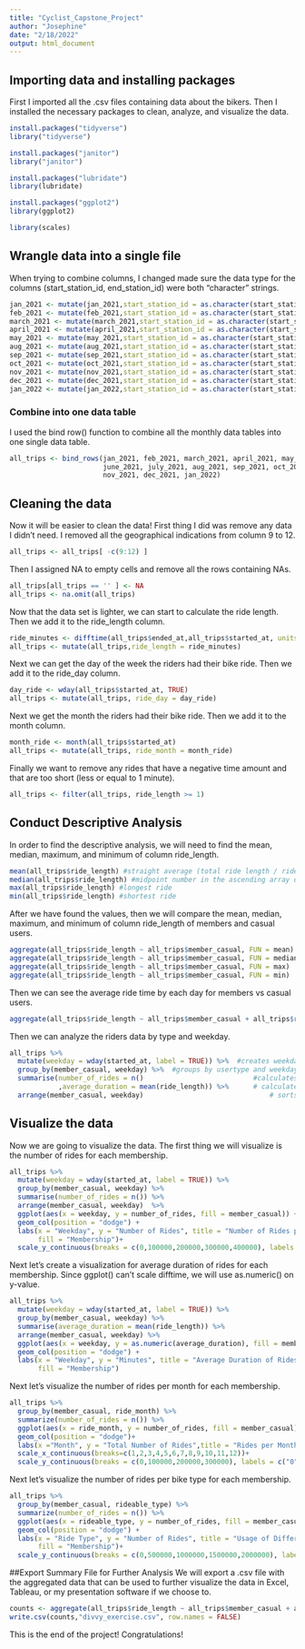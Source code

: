 ```yaml
---
title: "Cyclist_Capstone_Project"
author: "Josephine"
date: "2/18/2022"
output: html_document
---
```


## Importing data and installing packages
First I imported all the .csv files containing data about the bikers. Then I installed the necessary packages to clean, analyze, and visualize the data.

```r
install.packages("tidyverse")
library("tidyverse")

install.packages("janitor")
library("janitor")

install.packages("lubridate")
library(lubridate)

install.packages("ggplot2")
library(ggplot2)

library(scales)
```

## Wrangle data into a single file
When trying to combine columns, I changed made sure the data type for the columns (start_station_id, end_station_id) were both "character" strings.
```r
jan_2021 <- mutate(jan_2021,start_station_id = as.character(start_station_id), end_station_id = as.character(end_station_id))
feb_2021 <- mutate(feb_2021,start_station_id = as.character(start_station_id), end_station_id = as.character(end_station_id))
march_2021 <- mutate(march_2021,start_station_id = as.character(start_station_id), end_station_id = as.character(end_station_id))
april_2021 <- mutate(april_2021,start_station_id = as.character(start_station_id), end_station_id = as.character(end_station_id))
may_2021 <- mutate(may_2021,start_station_id = as.character(start_station_id), end_station_id = as.character(end_station_id))
aug_2021 <- mutate(aug_2021,start_station_id = as.character(start_station_id), end_station_id = as.character(end_station_id))
sep_2021 <- mutate(sep_2021,start_station_id = as.character(start_station_id), end_station_id = as.character(end_station_id))
oct_2021 <- mutate(oct_2021,start_station_id = as.character(start_station_id), end_station_id = as.character(end_station_id))
nov_2021 <- mutate(nov_2021,start_station_id = as.character(start_station_id), end_station_id = as.character(end_station_id))
dec_2021 <- mutate(dec_2021,start_station_id = as.character(start_station_id), end_station_id = as.character(end_station_id))
jan_2022 <- mutate(jan_2022,start_station_id = as.character(start_station_id), end_station_id = as.character(end_station_id))
```

### Combine into one data table
I used the bind row() function to combine all the monthly data tables into one single data table.
```r
all_trips <- bind_rows(jan_2021, feb_2021, march_2021, april_2021, may_2021, 
                       june_2021, july_2021, aug_2021, sep_2021, oct_2021,
                       nov_2021, dec_2021, jan_2022)
```

## Cleaning the data
Now it will be easier to clean the data! First thing I did was remove any data I didn't need. I removed all the geographical indications from column 9 to 12.
```r
all_trips <- all_trips[ -c(9:12) ]
```

Then I assigned NA to empty cells and remove all the rows containing NAs.
```r
all_trips[all_trips == '' ] <- NA
all_trips <- na.omit(all_trips)
```

Now that the data set is lighter, we can start to calculate the ride length. Then we add it to the ride_length column.
```r
ride_minutes <- difftime(all_trips$ended_at,all_trips$started_at, units = "mins")
all_trips <- mutate(all_trips,ride_length = ride_minutes)
```

Next we can get the day of the week the riders had their bike ride. Then we add it to the ride_day column.
```r
day_ride <- wday(all_trips$started_at, TRUE)
all_trips <- mutate(all_trips, ride_day = day_ride)
```

Next we get the month the riders had their bike ride. Then we add it to the month column.
```r
month_ride <- month(all_trips$started_at)
all_trips <- mutate(all_trips, ride_month = month_ride)
```

Finally we want to remove any rides that have a negative time amount and that are too short (less or equal to 1 minute). 
```r
all_trips <- filter(all_trips, ride_length >= 1)
```

## Conduct Descriptive Analysis
In order to find the descriptive analysis, we will need to find the mean, median, maximum, and minimum of column ride_length. 
```r
mean(all_trips$ride_length) #straight average (total ride length / rides)
median(all_trips$ride_length) #midpoint number in the ascending array of ride lengths
max(all_trips$ride_length) #longest ride
min(all_trips$ride_length) #shortest ride
```

After we have found the values, then we will compare the mean, median, maximum, and minimum of column ride_length of members and casual users.
```r
aggregate(all_trips$ride_length ~ all_trips$member_casual, FUN = mean)
aggregate(all_trips$ride_length ~ all_trips$member_casual, FUN = median)
aggregate(all_trips$ride_length ~ all_trips$member_casual, FUN = max)
aggregate(all_trips$ride_length ~ all_trips$member_casual, FUN = min)
```

Then we can see the average ride time by each day for members vs casual users.
```r
aggregate(all_trips$ride_length ~ all_trips$member_casual + all_trips$ride_day, FUN = mean)
```

Then we can analyze the riders data by type and weekday.
```r
all_trips %>% 
  mutate(weekday = wday(started_at, label = TRUE)) %>%  #creates weekday field using wday()
  group_by(member_casual, weekday) %>%  #groups by usertype and weekday
  summarise(number_of_rides = n()							#calculates the number of rides and average duration 
            ,average_duration = mean(ride_length)) %>% 		# calculates the average duration
  arrange(member_casual, weekday)								# sorts
```

## Visualize the data
Now we are going to visualize the data. The first thing we will visualize is the number of rides for each membership.
```r
all_trips %>% 
  mutate(weekday = wday(started_at, label = TRUE)) %>% 
  group_by(member_casual, weekday) %>% 
  summarise(number_of_rides = n()) %>% 
  arrange(member_casual, weekday)  %>% 
  ggplot(aes(x = weekday, y = number_of_rides, fill = member_casual)) +
  geom_col(position = "dodge") +
  labs(x = "Weekday", y = "Number of Rides", title = "Number of Rides per Day of the Week", 
       fill = "Membership")+
  scale_y_continuous(breaks = c(0,100000,200000,300000,400000), labels = c("0","100k","200k","300k","400k"))
```

Next let's create a visualization for average duration of rides for each membership. Since ggplot() can't scale difftime, we will use as.numeric() on y-value. 
```r
all_trips %>% 
  mutate(weekday = wday(started_at, label = TRUE)) %>%  
  group_by(member_casual, weekday) %>%  
  summarise(average_duration = mean(ride_length)) %>% 		
  arrange(member_casual, weekday) %>% 
  ggplot(aes(x = weekday, y = as.numeric(average_duration), fill = member_casual)) +
  geom_col(position = "dodge") +
  labs(x = "Weekday", y = "Minutes", title = "Average Duration of Rides per Day of the Week",
       fill = "Membership")
```

Next let's visualize the number of rides per month for each membership.
```r
all_trips %>% 
  group_by(member_casual, ride_month) %>% 
  summarize(number_of_rides = n()) %>% 
  ggplot(aes(x = ride_month, y = number_of_rides, fill = member_casual))+
  geom_col(position = "dodge")+
  labs(x ="Month", y = "Total Number of Rides",title = "Rides per Month (2021)" , fill = "Membership")+
  scale_x_continuous(breaks=c(1,2,3,4,5,6,7,8,9,10,11,12))+
  scale_y_continuous(breaks = c(0,100000,200000,300000), labels = c("0","100k","200k","300k"))
```

Next let's visualize the number of rides per bike type for each membership.
```r
all_trips %>% 
  group_by(member_casual, rideable_type) %>% 
  summarize(number_of_rides = n()) %>% 
  ggplot(aes(x = rideable_type, y = number_of_rides, fill = member_casual))+
  geom_col(position = "dodge") +
  labs(x = "Ride Type", y = "Number of Rides", title = "Usage of Different Ride Types", 
       fill = "Membership")+
  scale_y_continuous(breaks = c(0,500000,1000000,1500000,2000000), labels = c("0","500k","1M","1.5M","2M"))
```

##Export Summary File for Further Analysis
We will export a .csv file with the aggregated data that can be used to further visualize the data in Excel, Tableau, or my presentation software if we choose to.
```r
counts <- aggregate(all_trips$ride_length ~ all_trips$member_casual + all_trips$ride_day, FUN = mean)
write.csv(counts,"divvy_exercise.csv", row.names = FALSE)
```

This is the end of the project! Congratulations!